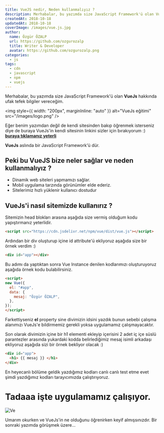 ```yaml
---
title: VueJS nedir, Neden kullanmalıyız ?
description: Merhabalar, bu yazımda size JavaScript Framework'ü olan VueJs hakkında ufak tefek bilgiler vereceğim.
createdAt: 2018-10-18
updatedAt: 2018-10-18
coverImage: /images/vue.js.jpg
author:
  name: Özgür ÖZALP
  url: https://github.com/ozgurozalp
  title: Writer & Developer
  avatar: https://github.com/ozgurozalp.png
categories:
  - js
tags:
  - cdn
  - javascript
  - npm
  - vuejs
---
```


Merhabalar, bu yazımda size JavaScript Framework'ü olan **VueJs** hakkında ufak tefek bilgiler vereceğim.

<img
  style={{ width: "200px", marginInline: "auto" }}
  alt="VueJs eğitimi"
  src="/images/logo.png"
/>

Eğer benim yazımdan değil de kendi sitesinden bakıp öğrenmek isterseniz diye de buraya VueJs'in kendi sitesinin linkini sizler için bırakıyorum :) [**buraya tıklamanız yeterli**](https://vuejs.org/)

**VueJs** aslında bir JavaScript Framework'ü dür.

## Peki bu VueJS bize neler sağlar ve neden kullanmalıyız ?

- Dinamik web siteleri yapmamızı sağlar.
- Mobil uygulama tarzında görünümler elde ederiz.
- Sitelerimiz hızlı yüklenir kullanıcı dostudur

## VueJs'i nasıl sitemizde kullanırız ?

Sitemizin head blokları arasına aşağıda size vermiş olduğum kodu yapıştırmanız yeterlidir.

```html
<script src="https://cdn.jsdelivr.net/npm/vue/dist/vue.js"></script>
```

Ardından bir div oluşturup içine id attribute'ü ekliyoruz aşağıda size bir örnek verdim :)

```html
<div id="app"></div>
```

Bu adımı da yaptıktan sonra Vue Instance denilen kodlarımızı oluşturuyoruz aşağıda örnek kodu bulabilirsiniz.

```html
<script>
new Vue({
  el: "#app",
  data: {
    mesaj: "Özgür ÖZALP",
  },
});
</script>
```

Farkettiyseniz **el** property sine divimizin idsini yazdık bunun sebebi çalışma alanımızı VueJs'e bildirmemiz gerekli yoksa uygulamamız çalışmayacaktır.

Son olarak divimizin içine bir h1 elementi ekleyip içerisini 2 adet iç içe süslü parantezler arasında yukardaki kodda belirlediğimiz mesaj isimli arkadaşı ekliyoruz aşağıda sizi bir örnek bekliyor olacak :) 

```html
<div id="app">
  <h1> {{ mesaj }} </h1>
</div>
```

En heyecanlı bölüme geldik yazdığımız kodları canlı canlı test etme evet şimdi yazdığımız kodları tarayıcımızda çalıştırıyoruz.

# Tadaaa işte uygulamamız çalışıyor.

![Ve](/images/makale.png)

Umarım okurken ve VueJs'in ne olduğunu öğrenirken keyif almışsınızdır. Bir sonraki yazımda görüşmek üzere...
